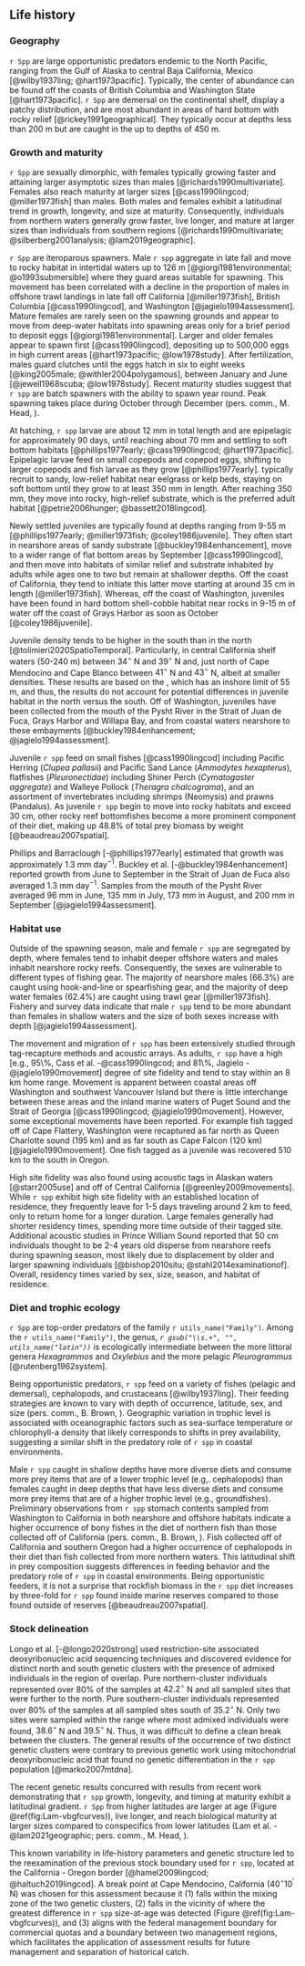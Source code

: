 ## Life history

### Geography

`r Spp` are large opportunistic predators endemic to the North Pacific,
ranging from the Gulf of Alaska to central Baja California, Mexico
[@wilby1937ling; @hart1973pacific].
Typically, the center of abundance can be found off
the coasts of British Columbia and Washington State
[@hart1973pacific].
`r Spp` are
demersal on the continental shelf,
display a patchy distribution, and
are most abundant in areas of hard bottom with rocky relief [@rickey1991geographical].
They typically occur at depths less than 200 m but
are caught in the \Gls{s-wcgbt} up to depths of 450 m.

### Growth and maturity

`r Spp` are sexually dimorphic,
with females typically growing faster and
attaining larger asymptotic sizes than males [@richards1990multivariate].
Females also reach maturity at larger sizes [@cass1990lingcod; @miller1973fish]
than males.
Both males and females exhibit a latitudinal trend in
growth, longevity, and size at maturity.
Consequently, individuals from northern waters generally
grow faster, live longer, and mature at larger sizes
than individuals from southern regions
[@richards1990multivariate; @silberberg2001analysis; @lam2019geographic].

`r Spp` are iteroparous spawners.
Male `r spp` aggregate in late fall and move to rocky habitat in
intertidal waters up to 126 m [@giorgi1981environmental; @o1993submersible]
where they guard areas suitable for spawning.
This movement has been correlated with a decline in the proportion of males
in offshore trawl landings in late fall
off California [@miller1973fish], British Columbia [@cass1990lingcod],
and Washington [@jagielo1994assessment].
Mature females are rarely seen on the spawning grounds and
appear to move from deep-water habitats into spawning areas only for
a brief period to deposit eggs [@giorgi1981environmental].
Larger and older females appear to spawn first [@cass1990lingcod],
depositing up to 500,000 eggs in high current areas [@hart1973pacific; @low1978study].
After fertilization, males guard clutches until the eggs hatch
in six to eight weeks [@king2005male; @withler2004polygamous],
between January and June [@jewell1968scuba; @low1978study].
Recent maturity studies suggest that `r spp` are batch spawners with the
ability to spawn year round.
Peak spawning takes place during October through December
(pers. comm., M. Head, \gls{nwfsc}).

At hatching, `r spp` larvae are about 12 mm in total length and
are epipelagic for approximately 90 days,
until reaching about 70 mm and settling to soft bottom habitats
[@phillips1977early; @cass1990lingcod; @hart1973pacific].
Epipelagic larvae feed on small copepods and copepod eggs,
shifting to larger copepods and fish larvae as they grow [@phillips1977early].
\Gls{yoy} typically recruit to sandy, low-relief habitat near eelgrass or kelp beds,
staying on soft bottom until they grow to at least 350 mm in length.
After reaching 350 mm, they move into rocky, high-relief substrate,
which is the preferred adult habitat [@petrie2006hunger; @bassett2018lingcod].

Newly settled juveniles are typically found
at depths ranging from 9-55 m
[@phillips1977early; @miller1973fish; @coley1986juvenile].
They often
start in nearshore areas of sandy substrate [@buckley1984enhancement],
move to a wider range of flat bottom areas by September [@cass1990lingcod], and
then move into habitats of similar relief and substrate inhabited by adults
while ages one to two but remain at shallower depths.
Off the coast of California, they tend to initiate this latter move
starting at around 35 cm in length [@miller1973fish].
Whereas, off the coast of Washington, juveniles have been found in
hard bottom shell-cobble habitat near rocks in 9-15 m of water
off the coast of Grays Harbor as soon as October [@coley1986juvenile].

Juvenile density tends to be higher in the south than in the north
[@tolimieri2020SpatioTemporal].
Particularly, in central California shelf waters (50-240 m)
between $34^\circ$ N and $39^\circ$ N
and, just north of Cape Mendocino and Cape Blanco
between $41^\circ$ N and $43^\circ$ N, albeit at smaller densities.
These results are based on the \Gls{s-wcgbt},
which has an inshore limit of 55 m, and thus,
the results do not account for potential differences
in juvenile habitat in the north versus the south.
Off of Washington,
juveniles have been collected from the mouth of the Pysht River
in the Strait of Juan de Fuca, Grays Harbor and Willapa Bay,
and from coastal waters nearshore to these embayments
[@buckley1984enhancement; @jagielo1994assessment].

Juvenile `r spp` feed on small fishes [@cass1990lingcod] including
Pacific Herring (*Clupea pallasii*) and
Pacific Sand Lance (*Ammodytes hexapterus*),
flatfishes (*Pleuronectidae*) including
Shiner Perch (*Cymatogaster aggregate*) and
Walleye Pollock (*Theragra chalcograma*), and
an assortment of invertebrates including
shrimps (Neomysis) and prawns (Pandalus).
As juvenile `r spp` begin to move into rocky habitats and exceed 30 cm,
other rocky reef bottomfishes become a more prominent component of their diet,
making up 48.8\% of total prey biomass by weight [@beaudreau2007spatial].

Phillips and Barraclough [-@phillips1977early] estimated that \gls{yoy} growth
was approximately 1.3 mm day$^{-1}$.
Buckley et al. [-@buckley1984enhancement] reported \gls{yoy} growth from
June to September in the Strait of Juan de Fuca also averaged 1.3 mm day$^{-1}$.
Samples from the mouth of the Pysht River averaged
96 mm in June,
135 mm in July,
173 mm in August, and
200 mm in September [@jagielo1994assessment].

### Habitat use

<!---  to do - make these numbers dynamic if we are going to keep them -->
Outside of the spawning season,
male and female `r spp` are segregated by depth, where
females tend to inhabit deeper offshore waters and
males inhabit nearshore rocky reefs.
Consequently, the sexes are vulnerable to different types of fishing gear.
The majority of nearshore males (66.3\%) are caught using
hook-and-line or spearfishing gear, and
the majority of deep water females (62.4\%) are caught using
trawl gear [@miller1973fish].
Fishery and survey data indicate that male `r spp` tend to be more abundant
than females in shallow waters and
the size of both sexes increase with depth [@jagielo1994assessment].

The movement and migration of `r spp` has been extensively studied
through tag-recapture methods and acoustic arrays.
As adults, `r spp` have a high
[e.g., 95\%, Cass et al. -@cass1990lingcod; and 81\%, Jagielo -@jagielo1990movement]
degree of site fidelity and
tend to stay within an 8 km home range.
Movement is apparent between
coastal areas off Washington and southwest Vancouver Island but
there is little interchange between these areas and
the inland marine waters of Puget Sound and the Strait of Georgia
[@cass1990lingcod; @jagielo1990movement].
However, some exceptional movements have been reported.
For example fish tagged off of Cape Flattery, Washington were recaptured
as far north as Queen Charlotte sound (195 km) and
as far south as Cape Falcon (120 km) [@jagielo1990movement].
One fish tagged as a juvenile was recovered
510 km to the south in Oregon.

High site fidelity was also found using acoustic tags
in Alaskan waters [@starr2005use] and
off of Central California [@greenley2009movements].
While `r spp` exhibit high site fidelity
with an established location of residence,
they frequently leave for 1-5 days traveling around 2 km to feed,
only to return home for a longer duration.
Large females generally had shorter residency times,
spending more time outside of their tagged site.
Additional acoustic studies in Prince William Sound
reported that 50 cm individuals thought to be 2-4 years old
disperse from nearshore reefs during spawning season,
most likely due to displacement by older and larger spawning individuals
[@bishop2010situ; @stahl2014examinationof].
Overall, residency times varied by sex, size, season, and habitat of residence.

### Diet and trophic ecology

`r Spp` are top-order predators of the family `r utils_name("Family")`.
Among the `r utils_name("Family")`,
the genus, *`r gsub("\\s.+", "", utils_name("latin"))`*
is ecologically intermediate
between the more littoral genera *Hexagrammos* and *Oxylebius*
and the more pelagic *Pleurogrammus* [@rutenberg1962system].

Being opportunistic predators, `r spp` feed on a variety of
fishes (pelagic and demersal), cephalopods, and crustaceans [@wilby1937ling].
Their feeding strategies are known to vary with
depth of occurrence, latitude, sex, and size
(pers. comm., B. Brown, \gls{mlml}).
Geographic variation in trophic level is associated with oceanographic factors
such as sea-surface temperature or chlorophyll-a density that
likely corresponds to shifts in prey availability,
suggesting a similar shift in the predatory role of `r spp` in coastal environments.

Male `r spp` caught in shallow depths have more diverse diets and consume
more prey items that are of a lower trophic level (e.g,. cephalopods)
than females caught in deep depths that have less diverse diets and consume
more prey items that are of a higher trophic level (e.g., groundfishes).
Preliminary observations from `r spp` stomach contents sampled from
Washington to California in both nearshore and offshore habitats indicate a
higher occurrence of bony fishes in the diet of northern fish than those
collected off of California
(pers. comm., B. Brown, \gls{mlml}).
Fish collected off of California and southern Oregon had a higher occurrence of
cephalopods in their diet than fish collected from more northern waters.
This latitudinal shift in prey composition suggests differences
in feeding behavior and the predatory role of `r spp` in coastal environments.
Being opportunistic feeders, it is not a surprise that
rockfish biomass in the `r spp` diet increases by three-fold for
`r spp` found inside marine reserves compared to those found
outside of reserves [@beaudreau2007spatial].

### Stock delineation

Longo et al. [-@longo2020strong] used
restriction-site associated deoxyribonucleic acid sequencing
techniques and discovered evidence for distinct
north and south genetic clusters
with the presence of admixed individuals in the region of overlap.
Pure northern-cluster individuals represented
over 80\% of the samples at $42.2^\circ$ N and
all sampled sites that were further to the north.
Pure southern-cluster individuals represented
over 80\% of the samples at all sampled sites south of $35.2^\circ$ N.
Only two sites were sampled within the range where most admixed individuals
were found, $38.6^\circ$ N and $39.5^\circ$ N.
Thus, it was difficult to define a clean break between the clusters.
The general results of the occurrence of two distinct genetic clusters
were contrary to previous genetic work using
mitochondrial deoxyribonucleic acid that found no
genetic differentiation in the `r spp` population [@marko2007mtdna].

The recent genetic results concurred with results from
recent work demonstrating that `r spp` growth, longevity, and timing at maturity
exhibit a latitudinal gradient.
`r Spp` from higher latitudes are
larger at age (Figure \@ref(fig:Lam-vbgfcurves)),
live longer, and
reach biological maturity at larger sizes
compared to conspecifics from lower latitudes
(Lam et al. -@lam2021geographic; pers. comm., M. Head, \gls{nwfsc}).

<!--- to do - get M. Head figure -->
<!--- to do - change pers. comm. to reference -->

<!--- to do - fix all calls to $\circ$ b/c they are not _accessible -->
This known variability in life-history parameters and genetic structure
led to the reexamination of the previous stock boundary used for `r spp`,
located at the California - Oregon border
[@hamel2009lingcod; @haltuch2019lingcod].
A break point at Cape Mendocino, California ($40^\circ 10^\prime$ N) was
chosen for this assessment because it
(1) falls within the mixing zone of the two genetic clusters,
(2) falls in the vicinity of where the greatest difference in
`r spp` size-at-age was detected (Figure \@ref(fig:Lam-vbgfcurves)), and
(3) aligns with the federal management boundary for commercial quotas and
a boundary between two \Gls{cdfw} management regions,
which facilitates the
application of assessment results for future management and
separation of historical catch.
